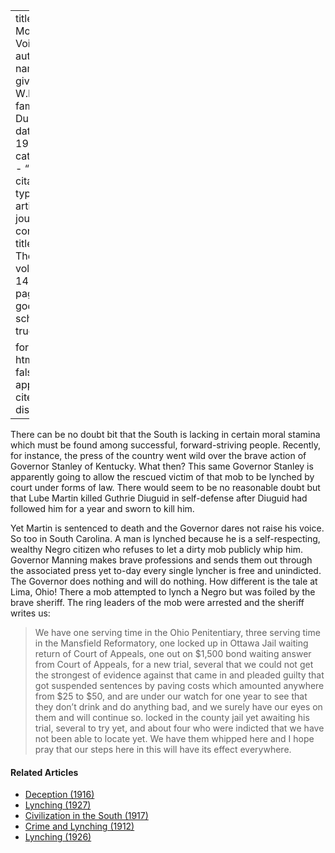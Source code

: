 
---
title: 'A Moral Void'
author:
  - name:
      given: W.E.B.
      family: Du Bois
date: May 1917
categories: 
  - ""
citation: 
  type: article-journal
  container-title: The Crisis
  volume: 14
  issue: 1
  page: 9
google-scholar: true

format:
  html:
    toc: false
    appendix-cite-as: display
---



There can be no doubt bit that the South is lacking in certain moral stamina which must be found among successful, forward-striving people. Recently, for instance, the press of the country went wild over the brave action of Governor Stanley of Kentucky. What then? This same Governor Stanley is apparently going to allow the rescued victim of that mob to be lynched by court under forms of law. There would seem to be no reasonable doubt but that Lube Martin killed Guthrie Diuguid in self-defense after Diuguid had followed him for a year and sworn to kill him. 

Yet Martin is sentenced to death and the Governor dares not raise his voice. So too in South Carolina. A  man is lynched because he is a self-respecting, wealthy Negro citizen who refuses to let a dirty mob publicly whip him. Governor Manning makes brave professions and sends them out through the associated press yet to-day every single lyncher  is free and unindicted. The Governor does nothing and will do nothing. How different is the tale at  Lima, Ohio! There a mob attempted to lynch a Negro but was foiled by the brave sheriff. The ring leaders of the mob were arrested and the sheriff writes us: 

> We have one serving time in the Ohio Penitentiary, three serving time in the Mansfield Reformatory, one locked up in Ottawa Jail waiting return of Court of Appeals, one out on $1,500 bond waiting answer from Court of Appeals, for a new trial, several that we could not get the strongest of evidence against that came in and pleaded guilty that got suspended sentences by paving costs which amounted anywhere from $25 to $50, and are under our watch for one year to see that they don't drink and do anything bad, and we surely have our eyes on them and will continue so. locked in the county jail yet awaiting his trial, several to try yet, and about four who were indicted that we have not been able to locate yet. We have them whipped here and I hope pray that our steps here in this will have its effect everywhere.

<!-- Similar articles start here -->
<div  class="clear-wrap"></div>

#### Related Articles

* [Deception (1916)](/Volumes/12/02/deception.html)
* [Lynching (1927)](/Volumes/33/04/lynching.html)
* [Civilization in the South (1917)](/Volumes/13/05/civilization_in_south.html)
* [Crime and Lynching (1912)](/Volumes/03/03/crime_and_lynching.html)
* [Lynching (1926)](/Volumes/32/01/lynching.html)

<!-- Similar articles end here -->